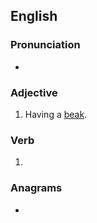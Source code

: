 {{also|-beaked}}
==English==

===Pronunciation===
* {{IPA|/biːkt/|lang=en}}

===Adjective===
{{en-adj|-}}

# Having a [[beak]].

===Verb===
{{head|en|verb form}}

# {{en-past of|beak}}

===Anagrams===
* {{anagrams|en|debeak}}